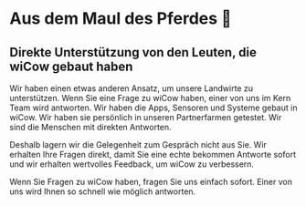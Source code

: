 # Aus dem Maul des Pferdes 🐓

## Direkte Unterstützung von den Leuten, die wiCow gebaut haben

Wir haben einen etwas anderen Ansatz, um unsere Landwirte zu unterstützen.
Wenn Sie eine Frage zu wiCow haben, einer von uns im Kern
Team wird antworten. Wir haben die Apps, Sensoren und Systeme gebaut
in wiCow. Wir haben sie persönlich in unseren Partnerfarmen getestet. Wir sind
die Menschen mit direkten Antworten.

Deshalb lagern wir die Gelegenheit zum Gespräch nicht aus
Sie. Wir erhalten Ihre Fragen direkt, damit Sie eine echte bekommen
Antworte sofort und wir erhalten wertvolles Feedback, um wiCow zu verbessern.

Wenn Sie Fragen zu wiCow haben, fragen Sie uns einfach sofort.
Einer von uns wird Ihnen so schnell wie möglich antworten.